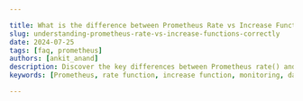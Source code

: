 ```yaml
---

title: What is the difference between Prometheus Rate vs Increase Functions
slug: understanding-prometheus-rate-vs-increase-functions-correctly
date: 2024-07-25
tags: [faq, prometheus]
authors: [ankit_anand]
description: Discover the key differences between Prometheus rate() and increase() functions. Learn when to use each for accurate monitoring and data analysis.
keywords: [Prometheus, rate function, increase function, monitoring, data analysis, PromQL, time series, metrics]

---
```


<head>

<script
  type="application/ld+json"
  dangerouslySetInnerHTML={{ __html: JSON.stringify({
    "@context": "https://schema.org",
    "@type": "TechArticle",
    "headline": "What is the difference between Prometheus Rate vs Increase Functions",
    "alternativeHeadline": "Understanding the Key Differences Between Prometheus Rate and Increase Functions",
    "author": {
      "@type": "Person",
      "name": "Ankit Anand"
    },
    "publisher": {
      "@type": "Organization",
      "name": "SigNoz",
      "logo": {
        "@type": "ImageObject",
        "url": "https://signoz.io/img/SigNozLogo-orange.svg"
      }
    },
    "datePublished": "2024-05-09T00:00:00Z",
    "dateModified": "2024-05-09T00:00:00Z",
    "mainEntityOfPage": {
      "@type": "WebPage",
      "@id": "https://signoz.io/guides/understanding-prometheus-rate-vs-increase-functions-correctly/"
    },
    "description": "Discover the key differences between Prometheus rate() and increase() functions. Learn when to use each for accurate monitoring and data analysis.",
    "keywords": "Prometheus, rate function, increase function, monitoring, data analysis, PromQL, time series, metrics",
    "articleSection": "Technology",
    "inLanguage": "en",
    "isPartOf": {
      "@type": "Blog",
      "name": "SigNoz Blog",
      "url": "https://signoz.io/blog/"
    },
    "about": [
      {
        "@type": "Thing",
        "name": "Prometheus",
        "description": "A powerful open-source monitoring system."
      },
      {
        "@type": "Thing",
        "name": "PromQL",
        "description": "Prometheus Query Language used to query and analyze metrics."
      },
      {
        "@type": "Thing",
        "name": "Rate Function",
        "description": "Calculates the per-second average rate of increase for a counter over a specified time range."
      },
      {
        "@type": "Thing",
        "name": "Increase Function",
        "description": "Calculates the total increase in a counter's value over a given time period."
      }
    ],
    "mentions": [
      {
        "@type": "SoftwareApplication",
        "name": "Prometheus",
        "applicationCategory": "Monitoring Tool"
      },
      {
        "@type": "SoftwareApplication",
        "name": "SigNoz",
        "applicationCategory": "Observability Platform"
      }
    ],
    "mainEntity": {
      "@type": "FAQPage",
      "mainEntity": [
        {
          "@type": "Question",
          "name": "What is the main difference between rate() and increase() in Prometheus?",
          "acceptedAnswer": {
            "@type": "Answer",
            "text": "Rate() calculates the per-second rate of change, while increase() computes the total change over a specified time range."
          }
        },
        {
          "@type": "Question",
          "name": "Can I use rate() and increase() with gauge metrics?",
          "acceptedAnswer": {
            "@type": "Answer",
            "text": "No, these functions are designed for counter metrics. Gauge metrics should be analyzed using different PromQL functions."
          }
        },
        {
          "@type": "Question",
          "name": "How do rate() and increase() handle counter resets?",
          "acceptedAnswer": {
            "@type": "Answer",
            "text": "Both functions automatically handle counter resets by calculating the rate or increase based on the available data points."
          }
        },
        {
          "@type": "Question",
          "name": "What time range should I use with rate() and increase() functions?",
          "acceptedAnswer": {
            "@type": "Answer",
            "text": "The ideal time range depends on your specific use case. Generally, use shorter ranges (e.g., 5m) for more granular data and longer ranges (e.g., 1h) for smoother trends."
          }
        }
      ]
    },
    "tutorial": {
      "@type": "HowTo",
      "name": "Using Rate and Increase Functions in Prometheus",
      "step": [
        {
          "@type": "HowToStep",
          "name": "Identify the Counter Metrics",
          "text": "Determine the counter metrics you want to analyze using rate() or increase()."
        },
        {
          "@type": "HowToStep",
          "name": "Choose the Appropriate Function",
          "text": "Decide whether to use rate() or increase() based on whether you need the per-second rate of change or the total increase over time."
        },
        {
          "@type": "HowToStep",
          "name": "Specify the Time Range",
          "text": "Select an appropriate time range for the function to ensure meaningful data analysis."
        },
        {
          "@type": "HowToStep",
          "name": "Construct the Query",
          "text": "Use the correct syntax to construct your PromQL query, either rate(metric_name[time_range]) or increase(metric_name[time_range])."
        },
        {
          "@type": "HowToStep",
          "name": "Analyze the Results",
          "text": "Interpret the results of your query to gain insights into your system's performance and behavior."
        }
      ]
    }
  }) }}
/></head>

Prometheus, a powerful open-source monitoring system, offers two essential functions for analyzing counter metrics: rate() and increase(). Understanding these functions correctly is crucial for effective data analysis and monitoring. This article delves into the key differences between rate() and increase(), their use cases, and best practices for implementation.

## Understanding Prometheus Rate and Increase Functions

Prometheus serves as a robust monitoring and alerting toolkit, collecting and storing time series data as metrics. Counter metrics, which only increase over time, form a significant part of Prometheus' data collection. The rate() and increase() functions help you analyze these counter metrics effectively.

Rate() calculates the per-second average rate of increase for a counter over a specified time range. It's particularly useful for determining how quickly a value is changing. Increase(), on the other hand, computes the total increase in a counter's value over a given time period. Both functions play vital roles in data analysis, offering different perspectives on metric behavior.

## How the Rate() Function Works

The rate() function calculates the per-second average rate of increase for a counter metric. It uses the following formula:

```
rate(counter[time_range]) = (last_value - first_value) / (last_timestamp - first_timestamp)

```

This calculation provides a smoothed-out rate of change, which is especially useful for volatile metrics. The syntax for using rate() is straightforward:

```
rate(metric_name[time_range])

```

Rate() is ideal for analyzing metrics that change frequently, such as requests per second or CPU usage. However, it's important to note that rate() assumes the counter increases linearly between samples — which may not always be the case in real-world scenarios.

### Real-World Examples of Rate() Usage

1. **Calculating request rates in web servers**:
    
    ```
    rate(http_requests_total[5m])
    
    ```
    
    This query shows the average number of HTTP requests per second over the last 5 minutes.
    
2. **Monitoring network traffic**:
    
    ```
    rate(network_transmit_bytes_total[1h])
    
    ```
    
    This displays the average network transmission rate in bytes per second over the last hour.
    
3. **Analyzing CPU usage trends**:
    
    ```
    rate(node_cpu_seconds_total{mode="user"}[10m])
    
    ```
    
    This query reveals the average CPU usage in user mode over the last 10 minutes.
    

## Deep Dive into the Increase() Function

The increase() function calculates the total increase in a counter's value over a specified time range. It uses this formula:

```
increase(counter[time_range]) = last_value - first_value

```

The syntax for increase() is similar to rate():

```
increase(metric_name[time_range])

```

Increase() is particularly useful when you need to know the total change in a metric over time, rather than the rate of change. It's ideal for analyzing cumulative metrics or when you need to understand the absolute change in a value.

### Practical Applications of Increase()

1. **Measuring total requests over a specific time period**:
    
    ```
    increase(http_requests_total[24h])
    
    ```
    
    This query shows the total number of HTTP requests received in the last 24 hours.
    
2. **Analyzing cumulative errors in a system**:
    
    ```
    increase(error_count_total[1h])
    
    ```
    
    This displays the total number of errors that occurred in the last hour.
    
3. **Tracking resource consumption in cloud environments**:
    
    ```
    increase(cloud_cpu_usage_seconds_total[7d])
    
    ```
    
    This query reveals the total CPU time consumed over the past week.
    

## Rate vs Increase: When to Use Each

Choosing between rate() and increase() depends on your specific monitoring needs:

- Use rate() when you need to understand the speed of change or when working with metrics that are typically expressed as rates (e.g., requests per second).
- Opt for increase() when you need to know the total change over time or when working with cumulative metrics.

For alerting, rate() is often more suitable for detecting sudden spikes or drops in activity. Increase() is better for setting thresholds on total values over time.

## Best Practices for Using Rate() and Increase()

1. **Choose appropriate time ranges**: Shorter ranges provide more granular data but may be noisier. Longer ranges smooth out fluctuations but may miss short-term issues.
2. **Handle counter resets**: Both functions automatically handle counter resets, but be aware of potential inaccuracies immediately after a reset.
3. **Combine with other PromQL functions**: Use functions like sum(), avg(), or max() with rate() or increase() for more complex analyses.
4. **Optimize query performance**: Avoid using unnecessarily long time ranges, as this can impact query performance.

## Key Takeaways

- Rate() calculates per-second average change; increase() shows total change over time.
- Both functions are essential for analyzing counter metrics in Prometheus.
- Choose between rate() and increase() based on your specific monitoring needs.
- Proper use of these functions is crucial for accurate data interpretation and alerting.

## FAQs

### What is the main difference between rate() and increase() in Prometheus?

Rate() calculates the per-second rate of change, while increase() computes the total change over a specified time range.

### Can I use rate() and increase() with gauge metrics?

No, these functions are designed for counter metrics. Gauge metrics should be analyzed using different PromQL functions.

### How do rate() and increase() handle counter resets?

Both functions automatically handle counter resets by calculating the rate or increase based on the available data points.

### What time range should I use with rate() and increase() functions?

The ideal time range depends on your specific use case. Generally, use shorter ranges (e.g., 5m) for more granular data and longer ranges (e.g., 1h) for smoother trends.

## Enhance Your Monitoring with SigNoz

While Prometheus offers powerful monitoring capabilities, managing retention and scaling can become challenging as your infrastructure grows. SigNoz provides a comprehensive monitoring solution that builds upon Prometheus' strengths while addressing its limitations.

<GetStartedSigNoz />

With SigNoz, you can:

- Scale your monitoring infrastructure effortlessly
- Access advanced querying and visualization capabilities
- Benefit from integrated tracing and logging alongside metrics.
- Get high performance with the clickhouse database
- Take advantage of SigNoz's exceptional exception monitoring capabilities